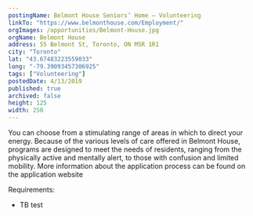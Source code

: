 ```yaml
---
postingName: Belmont House Seniors’ Home – Volunteering
linkTo: "https://www.belmonthouse.com/Employment/"
orgImages: /opportunities/Belmont-House.jpg
orgName: Belmont House
address: 55 Belmont St, Toronto, ON M5R 1R1
city: "Toronto"
lat: "43.67483223559033" 
long: "-79.39093457306925"
tags: ["Volunteering"]
postedDate: 4/13/2019
published: true 
archived: false 
height: 125
width: 250
---
```

<div>
<p> You can choose from a stimulating range of areas in which to direct your energy.  
Because of the various levels of care offered in Belmont House, programs are designed to meet the needs 
of residents, ranging from the physically active and mentally alert, to those with confusion and limited 
mobility. More information about the application process can be found on the application website </p>

<p> Requirements: </p>
<ul>
    <li> TB test </li>
</ul>

</div>